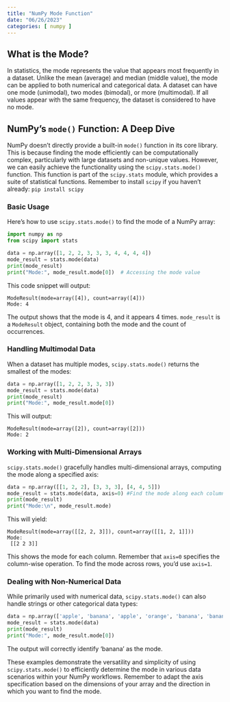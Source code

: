 ```yaml
---
title: "NumPy Mode Function"
date: "06/26/2023"
categories: [ numpy ]
---
```


## What is the Mode?

In statistics, the mode represents the value that appears most frequently in a dataset.  Unlike the mean (average) and median (middle value), the mode can be applied to both numerical and categorical data. A dataset can have one mode (unimodal), two modes (bimodal), or more (multimodal). If all values appear with the same frequency, the dataset is considered to have no mode.

## NumPy's `mode()` Function: A Deep Dive

NumPy doesn't directly provide a built-in `mode()` function in its core library. This is because finding the mode efficiently can be computationally complex, particularly with large datasets and non-unique values. However, we can easily achieve the functionality using the `scipy.stats.mode()` function.  This function is part of the `scipy.stats` module, which provides a  suite of statistical functions. Remember to install `scipy` if you haven't already:  `pip install scipy`

### Basic Usage

Here's how to use `scipy.stats.mode()` to find the mode of a NumPy array:

```python
import numpy as np
from scipy import stats

data = np.array([1, 2, 2, 3, 3, 3, 4, 4, 4, 4])
mode_result = stats.mode(data)
print(mode_result)
print("Mode:", mode_result.mode[0])  # Accessing the mode value
```

This code snippet will output:

```
ModeResult(mode=array([4]), count=array([4]))
Mode: 4
```

The output shows that the mode is 4, and it appears 4 times. `mode_result` is a `ModeResult` object, containing both the mode and the count of occurrences.


### Handling Multimodal Data

When a dataset has multiple modes, `scipy.stats.mode()` returns the smallest of the modes:

```python
data = np.array([1, 2, 2, 3, 3, 3])
mode_result = stats.mode(data)
print(mode_result)
print("Mode:", mode_result.mode[0])
```

This will output:

```
ModeResult(mode=array([2]), count=array([2]))
Mode: 2
```


### Working with Multi-Dimensional Arrays

`scipy.stats.mode()` gracefully handles multi-dimensional arrays, computing the mode along a specified axis:


```python
data = np.array([[1, 2, 2], [3, 3, 3], [4, 4, 5]])
mode_result = stats.mode(data, axis=0) #Find the mode along each column
print(mode_result)
print("Mode:\n", mode_result.mode)
```

This will yield:

```
ModeResult(mode=array([[2, 2, 3]]), count=array([[1, 2, 1]]))
Mode:
 [[2 2 3]]
```

This shows the mode for each column.  Remember that `axis=0` specifies the column-wise operation.  To find the mode across rows, you'd use `axis=1`.

###  Dealing with Non-Numerical Data

While primarily used with numerical data, `scipy.stats.mode()` can also handle strings or other categorical data types:

```python
data = np.array(['apple', 'banana', 'apple', 'orange', 'banana', 'banana'])
mode_result = stats.mode(data)
print(mode_result)
print("Mode:", mode_result.mode[0])
```

The output will correctly identify 'banana' as the mode.


These examples demonstrate the versatility and simplicity of using `scipy.stats.mode()` to efficiently determine the mode in various data scenarios within your NumPy workflows.  Remember to adapt the axis specification based on the dimensions of your array and the direction in which you want to find the mode.

